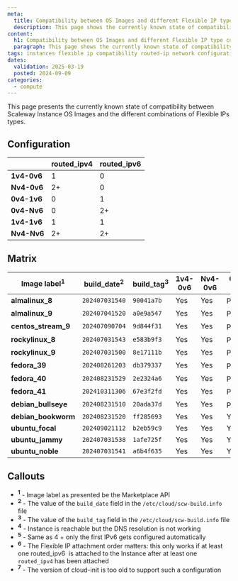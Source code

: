 ```yaml
---
meta:
  title: Compatibility between OS Images and different Flexible IP type combinations
  description: This page shows the currently known state of compatibility between Scaleway Instance OS Images and the different combinations of Flexible IPs types.
content:
  h1: Compatibility between OS Images and different Flexible IP type combinations
  paragraph: This page shows the currently known state of compatibility between Scaleway Instance OS Images and the different combinations of Flexible IPs types.
tags: instances flexible ip compatibility routed-ip network configuration
dates:
  validation: 2025-03-19
  posted: 2024-09-09
categories:
  - compute
---
```


This page presents the currently known state of compatibility between Scaleway Instance OS Images and the different combinations of Flexible IPs types.

## Configuration

|               | **routed_ipv4** | **routed_ipv6** |
| ------------- | ------------- | ------------- |
| **1v4-0v6** | 1             | 0             |
| **Nv4-0v6** | 2+            | 0             |
| **0v4-1v6** | 0             | 1             |
| **0v4-Nv6** | 0             | 2+            |
| **1v4-1v6** | 1             | 1             |
| **Nv4-Nv6** | 2+            | 2+            |


## Matrix

| Image label<sup>1</sup> | **build_date<sup>2</sup>** | **build_tag<sup>3</sup>** | **1v4-0v6** | **Nv4-0v6** | **0v4-1v6** | **0v4-Nv6** | **1v4-1v6** | **Nv4-Nv6** |
| ----------------------- | ------------------------ | ----------------------- | ------------- | ------------- | ------------- | ------------- | ------------- | ------------- |
| **almalinux_8**          | `202407031540`           | `90041a7b`              |        Yes       |       Yes        |      Partly<sup>4</sup>         |       Partly<sup>4</sup>        |       Yes        |       Yes        |
| **almalinux_9**           | `202407041520`           | `a0e9a547`              |       Yes        |       Yes        |       Partly<sup>4</sup>        |        Partly<sup>4</sup>       |       Yes        |       Yes        |
| **centos_stream_9**      | `202407090704`           | `9d844f31`              |       Yes        |       Yes        |      Partly<sup>4</sup>         |       Partly<sup>4</sup>        |       Yes        |       Yes        |
| **rockylinux_8**        | `202407031543`           | `e583b9f3`              |       Yes        |       Yes        |       Partly<sup>4</sup>        |       Partly<sup>4</sup>        |       Yes        |       Yes        |
| **rockylinux_9**          | `202407031500`           | `8e17111b`              |       Yes        |       Yes        |     Partly<sup>4</sup>          |        Partly<sup>4</sup>       |       Yes <sup>6</sup>       |       Yes<sup>6</sup>        |
| **fedora_39**             | `202408261203`           | `db379337`              |       Yes        |       Yes        |      Partly<sup>4</sup>         |       Partly<sup>4</sup>        |       No<sup>7</sup>        |       No<sup>7</sup>        |
| **fedora_40**             | `202408231529`           | `2e2324a6`              |       Yes        |       Yes        |       Partly<sup>4</sup>        |       Partly<sup>4</sup>        |       Yes<sup>6</sup>       |       Yes<sup>6</sup>        |
| **fedora_41**             | `202410311306`           | `67e3f2fd`              |       Yes        |       Yes        |       Partly<sup>4</sup>        |       Partly<sup>4</sup>        |       Yes<sup>6</sup>       |       Yes<sup>6</sup>        |
| **debian_bullseye**       | `202408231510`           | `20ada37d`              |       Yes        |       Yes        |        Partly<sup>4</sup>       |       Partly<sup>5</sup>        |       Yes        |       Yes        |
| **debian_bookworm**       | `202408231520`           | `ff285693`              |       Yes        |       Yes        |       Yes       |      Yes        |       Yes        |       Yes        |
| **ubuntu_focal**          | `202409021112`           | `b2eb59c9`              |       Yes        |       Yes        |      Yes        |      Yes        |       Yes        |       Yes        |
| **ubuntu_jammy**          | `202407031538`           | `1afe725f`              |       Yes        |       Yes        |     Yes       |        Yes      |       Yes        |       Yes        |
| **ubuntu_noble**          | `202407031541`           | `a6b4f635`              |       Yes        |       Yes        |     Yes      |     Yes        |       Yes        |       Yes        |

## Callouts

- **<sup>1</sup>** - Image label as presented be the Marketplace API
- **<sup>2</sup>** - The value of the `build_date` field in the `/etc/cloud/scw-build.info` file
- **<sup>3</sup>** - The value of the `build_tag` field in the `/etc/cloud/scw-build.info` file
- **<sup>4</sup>** - Instance is reachable but the DNS resolution is not working
- **<sup>5</sup>** - Same as 4 + only the first IPv6 gets configured automatically
- **<sup>6</sup>** - The Flexible IP attachment order matters: this only works if at least one routed_ipv6  is attached to the Instance after at least one `routed_ipv4` has been attached
- **<sup>7</sup>** - The version of cloud-init is too old to support such a configuration
